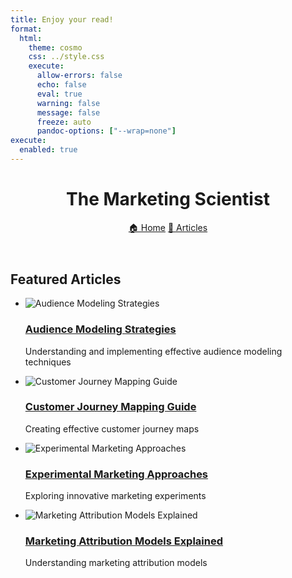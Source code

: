 ```yaml
---
title: Enjoy your read!
format:
  html:
    theme: cosmo
    css: ../style.css
    execute:
      allow-errors: false
      echo: false
      eval: true
      warning: false
      message: false
      freeze: auto
      pandoc-options: ["--wrap=none"]
execute:
  enabled: true
---
```


```{=html}
<header class="site-header">
    <h1 class="site-title">The Marketing Scientist</h1>
    <nav class="site-nav">
        <a href="index.html" class="nav-link">🏠 Home</a>
        <a href="articles.html" class="nav-link">📖 Articles</a>
    </nav>
</header>

<div class="featured-articles">
    
        <div class="featured-articles">
            <h2> Featured Articles</h2>
            <ul>
        
                    
            <li class="article featured">
                <img src="images/audience-modeling.jpg" alt="Audience Modeling Strategies"
                     onerror="this.style.display='none'">
                <div class="article-content">
                    <h3><a href=".html">
                        Audience Modeling Strategies
                    </a></h3>
                    <p>Understanding and implementing effective audience modeling techniques</p>
                    
                </div>
            </li>
            
            <li class="article featured">
                <img src="images/customer-journey.jpg" alt="Customer Journey Mapping Guide"
                     onerror="this.style.display='none'">
                <div class="article-content">
                    <h3><a href=".html">
                        Customer Journey Mapping Guide
                    </a></h3>
                    <p>Creating effective customer journey maps</p>

                </div>
            </li>
            
            <li class="article ">
                <img src="images/experimental-marketing.jpg" alt="Experimental Marketing Approaches"
                     onerror="this.style.display='none'">
                <div class="article-content">
                    <h3><a href=".html">
                        Experimental Marketing Approaches
                    </a></h3>
                    <p>Exploring innovative marketing experiments</p>
                    
                </div>
            </li>
            
            <li class="article ">
                <img src="images/marketing-attribution.jpg" alt="Marketing Attribution Models Explained"
                     onerror="this.style.display='none'">
                <div class="article-content">
                    <h3><a href=".html">
                        Marketing Attribution Models Explained
                    </a></h3>
                    <p>Understanding marketing attribution models</p>
                    
                </div>
            </li>
            
        </ul>
        </div>
        

```



